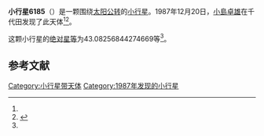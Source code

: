 {{Infobox planet
| bgcolour = #FFFFC0
| name = 6185 Mitsuma
| symbol = 
| image = 
| caption = 
| discovery = yes
| discovery_ref = 
| discoverer = [[小島卓雄|小島卓雄]]
| discovery_site = [[千代田|千代田]] 
| discovered = 1987年12月20日
| designations = yes
| mp_name = 
| named_after = 
| alt_names = 1987 YD/ 1951 WB2 / 1992 FY
| mp_category = [[主带小行星|主带小行星]]
| orbit_ref = <ref name="a">[http://ssd.jpl.nasa.gov/sbdb.cgi?sstr=6185 6185 Mitsuma] {{Wayback|url=http://ssd.jpl.nasa.gov/sbdb.cgi?sstr=6185 |date=20110609211451 }}，小行星數據庫瀏覽器（JPL Small-Body Database Browser）－[[美国国家航空航天局|美国国家航空航天局]]喷气推进实验室</ref>
| epoch = 2456400.5 (2013年4月18日更新)
| aphelion = {{convert|2.744127669406282|AU|km|3|abbr=on|lk=out}}
| perihelion = {{convert|1.937369180975421|AU|km|3|abbr=on}}
| semimajor = {{convert|2.340748425190852|AU|km|3|abbr=on}}
| eccentricity = 0.172329175
| period = 1308.068648 [[日|日]]<br />3.58[[儒略年|儒略年]]
| avg_speed = 
| inclination = 8.758344767707253
| asc_node = 63.41525511517595
| mean_anomaly = 
| arg_peri = 43.08256844274669
| satellites = 
| physical_characteristics = yes
| dimensions = 
| mass = 
| density = 
| surface_grav = 
| escape_velocity = 
| sidereal_day = 
| axial_tilt = 
| pole_ecliptic_lat = 
| pole_ecliptic_lon = 
| albedo = 
| temperatures= 
| temp_name1 = 
| mean_temp_1 = 
| max_temp_1 = 
| temp_name2 = 
| max_temp_2 = 
| spectral_type = 
| abs_magnitude = 43.08256844274669
}}

'''小行星6185'''（{{lang-en|6185 Mitsuma}}）是一颗围绕[[太阳|太阳]][[公转|公转]]的[[小行星|小行星]]。1987年12月20日，[[小島卓雄|小島卓雄]]在千代田发现了此天体<ref name="a" /><ref>{{cite news|title=小行星列表|url=http://cfa-www.harvard.edu/iau/lists/NumberedMPs.txt|accessdate=2013-07-08|newspaper=哈佛大学|archive-date=2008-05-17|archive-url=https://web.archive.org/web/20080517010638/http://cfa-www.harvard.edu/iau/lists/NumberedMPs.txt|dead-url=no}}</ref>。

这颗小行星的[[绝对星等|绝对星等]]为43.08256844274669等<ref name="a" />。

==参考文献==
{{reflist}}
{{Minor Planet Number|[[小行星6184|小行星6184]]|[[小行星6186|小行星6186]]}}

{{小天体}}

[[Category:小行星带天体|Category:小行星带天体]]
[[Category:1987年发现的小行星|Category:1987年发现的小行星]]

{{asteroid-stub}}